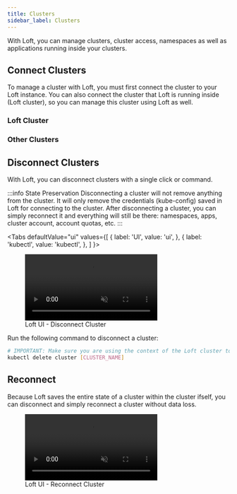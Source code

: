 ```yaml
---
title: Clusters
sidebar_label: Clusters
---
```



With Loft, you can manage clusters, cluster access, namespaces as well as applications running inside your clusters.

## Connect Clusters
To manage a cluster with Loft, you must first connect the cluster to your Loft instance. You can also connect the cluster that Loft is running inside (Loft cluster), so you can manage this cluster using Loft as well.

### Loft Cluster

<ConnectLoftClusterFragment/>


### Other Clusters

<ConnectOtherClusterFragment/>


## Disconnect Clusters
With Loft, you can disconnect clusters with a single click or command.

:::info State Preservation
Disconnecting a cluster will not remove anything from the cluster. It will only remove the credentials (kube-config) saved in Loft for connecting to the cluster. After disconnecting a cluster, you can simply reconnect it and everything will still be there: namespaces, apps, cluster account, account quotas, etc.
:::

<Tabs
  defaultValue="ui"
  values={[
    { label: 'UI', value: 'ui', },
    { label: 'kubectl', value: 'kubectl', },
  ]
}>
<TabItem value="ui">

<figure class="frame">
  <video controls loop autoplay="true" muted>
    <source src="/docs/media/ui/clusters/disconnect-cluster.mp4" type="video/mp4" />
  </video>
  <figcaption>Loft UI - Disconnect Cluster</figcaption>
</figure>

</TabItem>

<TabItem value="kubectl">

Run the following command to disconnect a cluster:
```bash
# IMPORTANT: Make sure you are using the context of the Loft cluster to run this command
kubectl delete cluster [CLUSTER_NAME]
```

</TabItem>

</Tabs>


## Reconnect
Because Loft saves the entire state of a cluster within the cluster ifself, you can disconnect and simply reconnect a cluster without data loss.

<figure class="frame">
  <video controls loop autoplay="true" muted>
    <source src="/docs/media/ui/clusters/reconnect-cluster.mp4" type="video/mp4" />
  </video>
  <figcaption>Loft UI - Reconnect Cluster</figcaption>
</figure>
